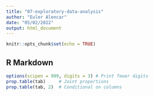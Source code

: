 ```yaml
---
title: "07-exploratory-data-analysis"
author: "Euler Alencar"
date: "05/02/2022"
output: html_document
---
```


```r
knitr::opts_chunk$set(echo = TRUE)
```

## R Markdown

```r
options(scipen = 999, digits = 3) # Print fewer digits
prop.table(tab)     # Joint proportions
prop.table(tab, 2)  # Conditional on columns
```

